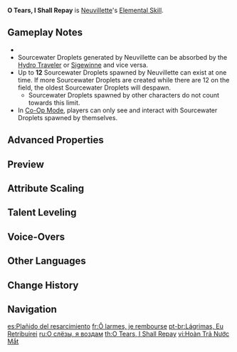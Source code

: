{{Talent Infobox
|image         = Talent O Tears, I Shall Repay.png
|character     = Neuvillette
|type          = Elemental Skill
|info          = Summons a Raging Waterfall that will deal {{Color|AoE Hydro DMG}} to opponents in front of Neuvillette based on his Max HP. After hitting an opponent, this skill will generate 3 Sourcewater Droplets near that opponent.<br><br>'''Arkhe: Pneuma'''<br>At certain intervals, when the Raging Waterfall descends, a Spiritbreath Thorn will descend that will pierce opponents, dealing Pneuma-aligned {{Color|Hydro DMG}}.
|CD            = 12s
|duration      = 15s
|arkhe         = Pneuma
|scale_att1    = Max HP
|utility1      = Sourcewater Droplet
}}
{{Description|"The law can restrict all manner of crimes, but it cannot extirpate evil itself.}}
'''O Tears, I Shall Repay''' is [[Neuvillette]]'s [[Elemental Skill]].

==Gameplay Notes==
* {{Talent Note|particles|Skill DMG|4}}
* Sourcewater Droplets generated by Neuvillette can be absorbed by the [[Hydro Traveler]] or [[Sigewinne]] and vice versa.
* Up to '''12''' Sourcewater Droplets spawned by Neuvillette can exist at one time. If more Sourcewater Droplets are created while there are 12 on the field, the oldest Sourcewater Droplets will despawn.
** Sourcewater Droplets spawned by other characters do not count towards this limit.
* In [[Co-Op Mode]], players can only see and interact with Sourcewater Droplets spawned by themselves.

==Advanced Properties==
{{Advanced Properties
|title   = Skill DMG
|gu      = 1U
|icdtag  = none
|poise   = 100
|impulse = 3

|title2   = Spiritbreath Thorn DMG
|gu2      = 0U
|icdtag2  = none
|poise2   = 20
|impulse2 = 3
}}

==Preview==
{{Preview
|file1    = O Tears, I Shall Repay Preview
}}

==Attribute Scaling==
{{Talent Scaling
|levels=10
|order=skilldmg,spiritbreaththorndmg,spiritbreaththorninterval,sourcewaterdropletduration,cd
|titles=Skill DMG (% Max HP),Spiritbreath Thorn DMG (%),Spiritbreath Thorn Interval,Sourcewater Droplet Duration,CD
|skilldmg_1=12.86
|skilldmg_2=13.83
|skilldmg_3=14.79
|skilldmg_4=16.08
|skilldmg_5=17.04
|skilldmg_6=18.01
|skilldmg_7=19.3
|skilldmg_8=20.58
|skilldmg_9=21.87
|skilldmg_10=23.16
|spiritbreaththorndmg_1=20.8
|spiritbreaththorndmg_2=22.36
|spiritbreaththorndmg_3=23.92
|spiritbreaththorndmg_4=26
|spiritbreaththorndmg_5=27.56
|spiritbreaththorndmg_6=29.12
|spiritbreaththorndmg_7=31.2
|spiritbreaththorndmg_8=33.28
|spiritbreaththorndmg_9=35.36
|spiritbreaththorndmg_10=37.44
|spiritbreaththorninterval=10s
|sourcewaterdropletduration=15s
|cd=12s
}}

==Talent Leveling==
{{Talent Upgrade|Neuvillette}}

==Voice-Overs==
{{Talent VO}}

==Other Languages==
{{Other Languages
|en      = O Tears, I Shall Repay
|zhs     = 泪水啊，我必偿还
|zhs_rm  = Lèishuǐ a, Wǒ Bì Chánghuán
|zht     = 淚水啊！我必償還
|zht_rm  = Lèishuǐ a! Wǒ Bì Chánghuán
|zh_tl   = O Tears, I Shall Repay
|ja      = 涙よ、私は必ずや償おう
|ja_rm   = Namida yo, Watashi wa Kanarazu ya Tsugunaou
|ja_tl   = O Tears, I Shall Repay
|ko      = 눈물이여, 반드시 갚으리라
|ko_rm   = 
|ko_tl   = 
|es      = Plañido del resarcimiento
|es_tl   = Lament of Indemnification
|fr      = Ô larmes, je rembourse
|fr_tl   = O Tears, I Repay
|ru      = О слёзы, я воздам
|ru_tl   = O Tears, I Shall Repay
|th      = O Tears, I Shall Repay
|vi      = Hoàn Trả Nước Mắt
|vi_tl   = 
|de      = O Tränen, ich werd’s vergelten
|de_tl   = O Tears, I Shall Repay
|id      = O Tears, I Shall Repay
|pt      = Lágrimas, Eu Retribuirei
|pt_tl   = Tears, I Will Repay
|tr      = Baki Kalan Gözyaşları
|tr_tl   = The Tears that Remain
|it      = O lagrime, i debiti ripagherò
|it_tl   = O Tears, The Debts I Shall Repay
}}

==Change History==
{{Change History|4.1}}

==Navigation==
{{Talent Navbox|Neuvillette}}

[[es:Plañido del resarcimiento]]
[[fr:Ô larmes, je rembourse]]
[[pt-br:Lágrimas, Eu Retribuirei]]
[[ru:О слёзы, я воздам]]
[[th:O Tears, I Shall Repay]]
[[vi:Hoàn Trả Nước Mắt]]